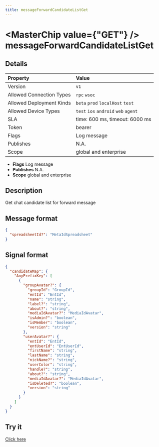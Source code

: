 ```yaml
---
title: messageForwardCandidateListGet
---
```



# <MasterChip value={"GET"} /> messageForwardCandidateListGet

## Details

| Property | Value | 
| :--- | :--- | 
| Version | `v1` |
| Allowed Connection Types | `rpc` `wsoc`  |
| Allowed Deployment Kinds | `beta` `prod` `localHost` `test`  |
| Allowed Device Types | `test` `ios` `android` `web` `agent`  |
| SLA | time: 600 ms, timeout: 6000 ms |
| Token | bearer |
| Flags | Log message |
| Publishes | N.A. |
| Scope | global and enterprise |


- **Flags** Log message
- **Publishes** N.A.
- **Scope** global and enterprise


## Description

Get chat candidate list for forward message

## Message format

```json
{
  "spreadsheetId?": "MetaIdSpreadsheet"
}
```

## Signal format

```json
{
  "candidateMap": {
    "AnyPrefixKey": [
      {
        "groupAvatar?": {
          "groupId": "GroupId",
          "entId": "EntId",
          "name": "string",
          "label?": "string",
          "about?": "string",
          "mediaIdAvatar?": "MediaIdAvatar",
          "isAdmin?": "boolean",
          "isMember": "boolean",
          "version": "string"
        },
        "userAvatar?": {
          "entId": "EntId",
          "entUserId": "EntUserId",
          "firstName": "string",
          "lastName": "string",
          "nickName?": "string",
          "userColor": "string",
          "handle?": "string",
          "about?": "string",
          "mediaIdAvatar?": "MediaIdAvatar",
          "isDeleted?": "boolean",
          "version": "string"
        }
      }
    ]
  }
}
```

## Try it

[Click here](https://web.neome.ai/api?path=home_main_messageForwardCandidateListGet)


